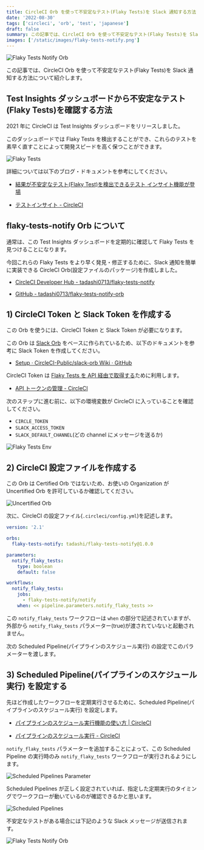 ```yaml
---
title: CircleCI Orb を使って不安定なテスト(Flaky Tests)を Slack 通知する方法
date: '2022-08-30'
tags: ['circleci', 'orb', 'test', 'japanese']
draft: false
summary: この記事では、CircleCI Orb を使って不安定なテスト(Flaky Tests)を Slack 通知する方法について紹介します。
images: ['/static/images/flaky-tests-notify.png']
---
```


![Flaky Tests Notify Orb](/static/images/flaky-tests-notify.png)

この記事では、CircleCI Orb を使って不安定なテスト(Flaky Tests)を Slack 通知する方法について紹介します。

<TOCInline toc={props.toc} />

## Test Insights ダッシュボードから不安定なテスト(Flaky Tests)を確認する方法

2021 年に CircleCI は Test Insights ダッシュボードをリリースしました。

このダッシュボードでは Flaky Tests を検出することができ、これらのテストを素早く直すことによって開発スピードを高く保つことができます。

![Flaky Tests](/static/images/flaky_tests.png)

詳細については以下のブログ・ドキュメントを参考にしてください。

- [結果が不安定なテスト(Flaky Test)を検出できるテスト インサイト機能が登場](https://circleci.com/ja/blog/introducing-test-insights-with-flaky-test-detection)

- [テストインサイト - CircleCI](https://circleci.com/docs/ja/insights-tests)

## flaky-tests-notify Orb について

通常は、この Test Insights ダッシュボードを定期的に確認して Flaky Tests を見つけることになります。

今回これらの Flaky Tests をより早く発見・修正するために、Slack 通知を簡単に実装できる CircleCI Orb(設定ファイルのパッケージ)を作成しました。

- [CircleCI Developer Hub - tadashi0713/flaky-tests-notify](https://circleci.com/developer/ja/orbs/orb/tadashi0713/flaky-tests-notify)

- [GitHub - tadashi0713/flaky-tests-notify-orb](https://github.com/tadashi0713/flaky-tests-notify-orb)

## 1) CircleCI Token と Slack Token を作成する

この Orb を使うには、CircleCI Token と Slack Token が必要になります。

この Orb は [Slack Orb](https://circleci.com/developer/ja/orbs/orb/circleci/slack) をベースに作られているため、以下のドキュメントを参考に Slack Token を作成してください。

- [Setup · CircleCI-Public/slack-orb Wiki · GitHub](https://github.com/CircleCI-Public/slack-orb/wiki/Setup)

CircleCI Token は [Flaky Tests を API 経由で取得する](https://circleci.com/docs/api/v2/index.html#operation/getFlakyTests)ために利用します。

- [API トークンの管理 - CircleCI](https://circleci.com/ja/docs/managing-api-tokens)

次のステップに進む前に、以下の環境変数が CircleCI に入っていることを確認してください。

- `CIRCLE_TOKEN`
- `SLACK_ACCESS_TOKEN`
- `SLACK_DEFAULT_CHANNEL`(どの channel にメッセージを送るか)

![Flaky Tests Env](/static/images/flaky_tests_env.png)

## 2) CircleCI 設定ファイルを作成する

この Orb は Certified Orb ではないため、お使いの Organization が Uncertified Orb を許可しているか確認してください。

![Uncertified Orb](/static/images/uncertified_orb.png)

次に、CircleCI の設定ファイル(`.circleci/config.yml`)を記述します。

```yaml
version: '2.1'

orbs:
  flaky-tests-notify: tadashi/flaky-tests-notify@1.0.0

parameters:
  notify_flaky_tests:
    type: boolean
    default: false

workflows:
  notify_flaky_tests:
    jobs:
      - flaky-tests-notify/notify
    when: << pipeline.parameters.notify_flaky_tests >>
```

この `notify_flaky_tests` ワークフローは `when` の部分で記述されていますが、外部から `notify_flaky_tests` パラメーター(true)が渡されていないと起動されません。

次の Scheduled Pipeline(パイプラインのスケジュール実行) の設定でこのパラメーターを渡します。

## 3) Scheduled Pipeline(パイプラインのスケジュール実行) を設定する

先ほど作成したワークフローを定期実行させるために、Scheduled Pipeline(パイプラインのスケジュール実行) を設定します。

- [パイプラインのスケジュール実行機能の使い方 | CircleCI](https://circleci.com/ja/blog/using-scheduled-pipelines)

- [パイプラインのスケジュール実行 - CircleCI](https://circleci.com/docs/ja/scheduled-pipelines)

`notify_flaky_tests` パラメーターを追加することによって、この Scheduled Pipeline の実行時のみ `notify_flaky_tests` ワークフローが実行されるようにします。

![Scheduled Pipelines Parameter](/static/images/scheduled_pipelines_parameter.png)

Scheduled Pipelines が正しく設定されていれば、指定した定期実行のタイミングでワークフローが動いているのが確認できるかと思います。

![Scheduled Pipelines](/static/images/scheduled_pipelines_workflow.png)

不安定なテストがある場合には下記のような Slack メッセージが送信されます。

![Flaky Tests Notify Orb](/static/images/flaky-tests-notify.png)
